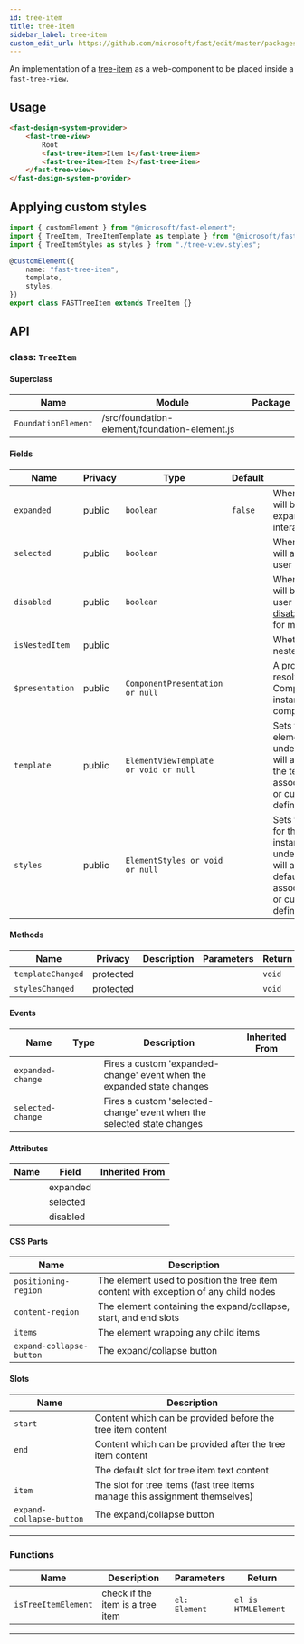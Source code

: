 ```yaml
---
id: tree-item
title: tree-item
sidebar_label: tree-item
custom_edit_url: https://github.com/microsoft/fast/edit/master/packages/web-components/fast-foundation/src/tree-item/README.md
---
```


An implementation of a [tree-item](https://w3c.github.io/aria/#treeitem) as a web-component to be placed inside a `fast-tree-view`.

## Usage

```html live
<fast-design-system-provider>
    <fast-tree-view>
        Root
        <fast-tree-item>Item 1</fast-tree-item>
        <fast-tree-item>Item 2</fast-tree-item>
    </fast-tree-view>
</fast-design-system-provider>
```

## Applying custom styles

```ts
import { customElement } from "@microsoft/fast-element";
import { TreeItem, TreeItemTemplate as template } from "@microsoft/fast-foundation";
import { TreeItemStyles as styles } from "./tree-view.styles";

@customElement({
    name: "fast-tree-item",
    template,
    styles,
})
export class FASTTreeItem extends TreeItem {}
```

## API



### class: `TreeItem`

#### Superclass

| Name                | Module                                        | Package |
| ------------------- | --------------------------------------------- | ------- |
| `FoundationElement` | /src/foundation-element/foundation-element.js |         |

#### Fields

| Name            | Privacy | Type                                  | Default | Description                                                                                                                                                                                 | Inherited From    |
| --------------- | ------- | ------------------------------------- | ------- | ------------------------------------------------------------------------------------------------------------------------------------------------------------------------------------------- | ----------------- |
| `expanded`      | public  | `boolean`                             | `false` | When true, the control will be appear expanded by user interaction.                                                                                                                         |                   |
| `selected`      | public  | `boolean`                             |         | When true, the control will appear selected by user interaction.                                                                                                                            |                   |
| `disabled`      | public  | `boolean`                             |         | When true, the control will be immutable by user interaction. See [disabled HTML attribute](https://developer.mozilla.org/en-US/docs/Web/HTML/Attributes/disabled) for more information. |                   |
| `isNestedItem`  | public  |                                       |         | Whether the tree is nested                                                                                                                                                                  |                   |
| `$presentation` | public  | `ComponentPresentation or null`       |         | A property which resolves the ComponentPresentation instance for the current component.                                                                                                     | FoundationElement |
| `template`      | public  | `ElementViewTemplate or void or null` |         | Sets the template of the element instance. When undefined, the element will attempt to resolve the template from the associated presentation or custom element definition.                  | FoundationElement |
| `styles`        | public  | `ElementStyles or void or null`       |         | Sets the default styles for the element instance. When undefined, the element will attempt to resolve default styles from the associated presentation or custom element definition.         | FoundationElement |

#### Methods

| Name              | Privacy   | Description | Parameters | Return | Inherited From    |
| ----------------- | --------- | ----------- | ---------- | ------ | ----------------- |
| `templateChanged` | protected |             |            | `void` | FoundationElement |
| `stylesChanged`   | protected |             |            | `void` | FoundationElement |

#### Events

| Name              | Type | Description                                                            | Inherited From |
| ----------------- | ---- | ---------------------------------------------------------------------- | -------------- |
| `expanded-change` |      | Fires a custom 'expanded-change' event when the expanded state changes |                |
| `selected-change` |      | Fires a custom 'selected-change' event when the selected state changes |                |

#### Attributes

| Name | Field    | Inherited From |
| ---- | -------- | -------------- |
|      | expanded |                |
|      | selected |                |
|      | disabled |                |

#### CSS Parts

| Name                     | Description                                                                          |
| ------------------------ | ------------------------------------------------------------------------------------ |
| `positioning-region`     | The element used to position the tree item content with exception of any child nodes |
| `content-region`         | The element containing the expand/collapse, start, and end slots                     |
| `items`                  | The element wrapping any child items                                                 |
| `expand-collapse-button` | The expand/collapse button                                                           |

#### Slots

| Name                     | Description                                                                 |
| ------------------------ | --------------------------------------------------------------------------- |
| `start`                  | Content which can be provided before the tree item content                  |
| `end`                    | Content which can be provided after the tree item content                   |
|                          | The default slot for tree item text content                                 |
| `item`                   | The slot for tree items (fast tree items manage this assignment themselves) |
| `expand-collapse-button` | The expand/collapse button                                                  |

<hr/>

### Functions

| Name                | Description                      | Parameters    | Return              |
| ------------------- | -------------------------------- | ------------- | ------------------- |
| `isTreeItemElement` | check if the item is a tree item | `el: Element` | `el is HTMLElement` |

<hr/>


